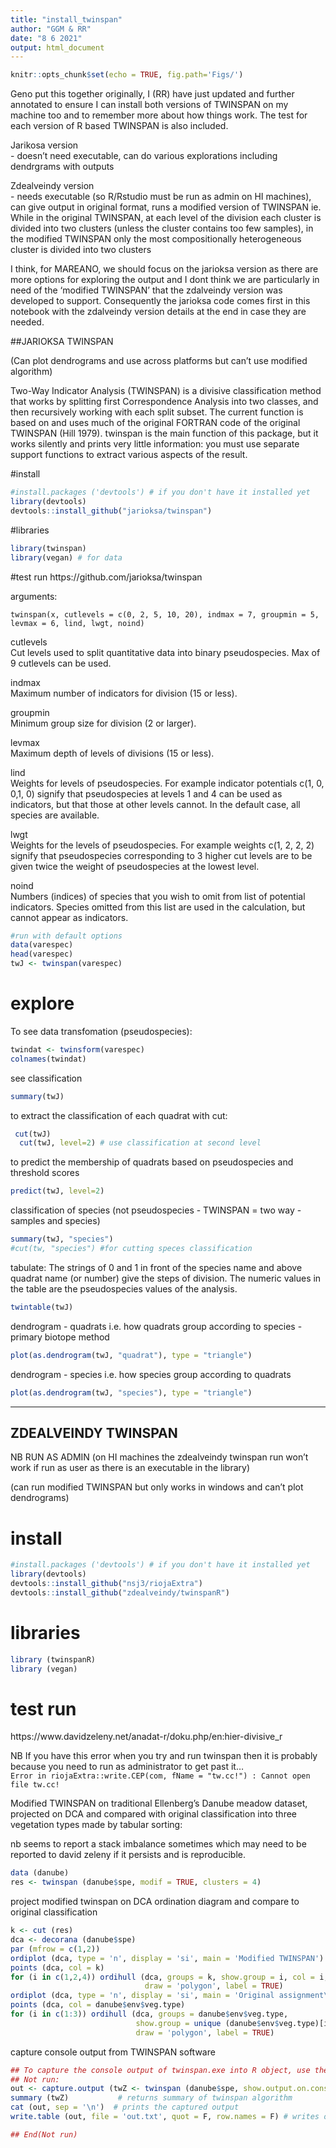 ```yaml
---
title: "install_twinspan"
author: "GGM & RR"
date: "8 6 2021"
output: html_document
---
```


```r
knitr::opts_chunk$set(echo = TRUE, fig.path='Figs/')
```

Geno put this together originally, I (RR) have just updated and further annotated to ensure I can install both versions of TWINSPAN on my machine too and to remember more about how things work. The test for each version of R based TWINSPAN is also included. 

Jarikosa version   
- doesn't need executable, can do various explorations including dendrgrams with outputs 

Zdealveindy version   
- needs executable (so R/Rstudio must be run as admin on HI machines), can give output in original format, runs a modified version of TWINSPAN ie. While in the original TWINSPAN, at each level of the division each cluster is divided into two clusters (unless the cluster contains too few samples), in the modified TWINSPAN only the most compositionally heterogeneous cluster is divided into two clusters  


I think, for MAREANO, we should focus on the jarioksa version as there are more options for exploring the output and I dont think we are particularly in need of the 'modified TWINSPAN' that the zdalveindy version was developed to support. Consequently the jarioksa code comes first in this notebook with the zdalveindy version details at the end in case they are needed.


##JARIOKSA TWINSPAN
 
(Can plot dendrograms and use across platforms but can't use modified algorithm)  

Two-Way Indicator Analysis (TWINSPAN) is a divisive classification method that works by splitting first Correspondence Analysis into two classes, and then recursively working with each split subset. The current function is based on and uses much of the original FORTRAN code of the original TWINSPAN (Hill 1979). twinspan is the main function of this package, but it works silently and prints very little information: you must use separate support functions to extract various aspects of the result.

#install
```r
#install.packages ('devtools') # if you don't have it installed yet
library(devtools)
devtools::install_github("jarioksa/twinspan") 
```


#libraries
```r
library(twinspan)
library(vegan) # for data
```

#test run
https://github.com/jarioksa/twinspan

arguments: 

`twinspan(x, cutlevels = c(0, 2, 5, 10, 20), indmax = 7, groupmin = 5,
  levmax = 6, lind, lwgt, noind)`
  
cutlevels	 
Cut levels used to split quantitative data into binary pseudospecies. Max of 9 cutlevels can be used.

indmax	 
Maximum number of indicators for division (15 or less).

groupmin	 
Minimum group size for division (2 or larger).

levmax	 
Maximum depth of levels of divisions (15 or less).

lind	 
Weights for levels of pseudospecies. For example indicator potentials c(1, 0, 0,1, 0) signify that pseudospecies at levels 1 and 4 can be used as indicators, but that those at other levels cannot. In the default case, all species are available.

lwgt	 
Weights for the levels of pseudospecies. For example weights c(1, 2, 2, 2) signify that pseudospecies corresponding to 3 higher cut levels are to be given twice the weight of pseudospecies at the lowest level.

noind	 
Numbers (indices) of species that you wish to omit from list of potential indicators. Species omitted from this list are used in the calculation, but cannot appear as indicators.

```r
#run with default options
data(varespec)
head(varespec)
twJ <- twinspan(varespec)

```

# explore

To see data transfomation (pseudospecies):
```r
twindat <- twinsform(varespec)
colnames(twindat)
```

see classification
```r
summary(twJ)
```

to extract the classification of each quadrat with cut:
```r
 cut(twJ)
  cut(twJ, level=2) # use classification at second level
```
to predict the membership of quadrats based on pseudospecies and threshold scores
```r
predict(twJ, level=2)
```
classification of species (not pseudospecies - TWINSPAN = two way - samples and species)
```r
summary(twJ, "species")
#cut(tw, "species") #for cutting speces classification
```
tabulate: The strings of 0 and 1 in front of the species name and above quadrat name (or number) give the steps of division. The numeric values in the table are the pseudospecies values of the analysis.
```r
twintable(twJ)

```
dendrogram - quadrats i.e. how quadrats group according to species - primary biotope method
```r
plot(as.dendrogram(twJ, "quadrat"), type = "triangle")
```

dendrogram - species i.e. how species group according to quadrats
```r
plot(as.dendrogram(twJ, "species"), type = "triangle")
```
***
## ZDEALVEINDY TWINSPAN
  
NB RUN AS ADMIN (on HI machines the zdealveindy twinspan run won't work if run as user as there is an executable in the library)  

(can run modified TWINSPAN but only works in windows and can't plot dendrograms) 

# install
```r
#install.packages ('devtools') # if you don't have it installed yet
library(devtools)
devtools::install_github("nsj3/riojaExtra")
devtools::install_github("zdealveindy/twinspanR")
```


# libraries
```r
library (twinspanR)
library (vegan)
```


# test run
https://www.davidzeleny.net/anadat-r/doku.php/en:hier-divisive_r  

NB If you have this error when you try and run twinspan then it is probably because you need to run as administrator to get past it...  
`Error in riojaExtra::write.CEP(com, fName = "tw.cc!") : Cannot open file tw.cc!`  

Modified TWINSPAN on traditional Ellenberg's Danube meadow dataset, projected on DCA and compared with original classification into three vegetation types made by tabular sorting:

nb seems to report a stack imbalance sometimes which may need to be reported to david zeleny if it persists and is reproducible.
```r
data (danube)
res <- twinspan (danube$spe, modif = TRUE, clusters = 4)
```
project modified twinspan on DCA ordination diagram and compare to original classification
```r
k <- cut (res)
dca <- decorana (danube$spe)
par (mfrow = c(1,2))
ordiplot (dca, type = 'n', display = 'si', main = 'Modified TWINSPAN')
points (dca, col = k)
for (i in c(1,2,4)) ordihull (dca, groups = k, show.group = i, col = i,
                              draw = 'polygon', label = TRUE)
ordiplot (dca, type = 'n', display = 'si', main = 'Original assignment\n (Ellenberg 1954)')
points (dca, col = danube$env$veg.type)
for (i in c(1:3)) ordihull (dca, groups = danube$env$veg.type, 
                            show.group = unique (danube$env$veg.type)[i], col = i,
                            draw = 'polygon', label = TRUE)


```

capture console output from TWINSPAN software
```r
## To capture the console output of twinspan.exe into R object, use the following:
## Not run: 
out <- capture.output (twZ <- twinspan (danube$spe, show.output.on.console = T))
summary (twZ)           # returns summary of twinspan algorithm
cat (out, sep = '\n')  # prints the captured output
write.table (out, file = 'out.txt', quot = F, row.names = F) # writes output to 'out.txt' file

## End(Not run)
```

